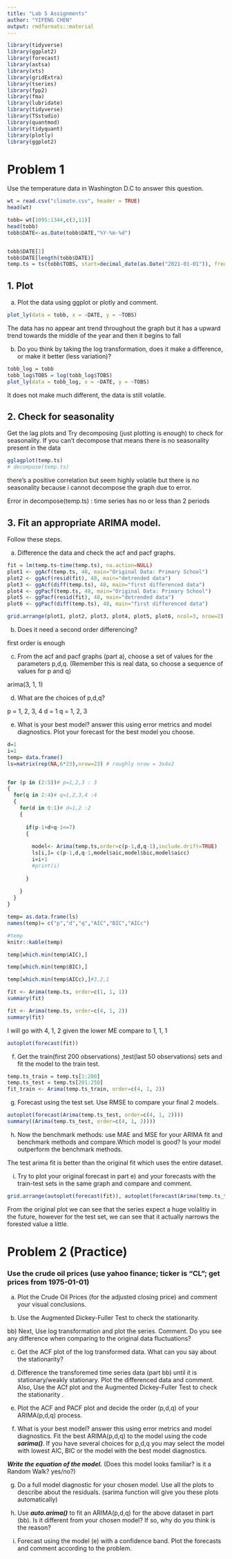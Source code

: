 ```yaml
---
title: "Lab 5 Assignments"
author: "YIFENG CHEN"
output: rmdformats::material
---
```


```r
library(tidyverse)
library(ggplot2)
library(forecast)
library(astsa) 
library(xts)
library(gridExtra)
library(tseries)
library(fpp2)
library(fma)
library(lubridate)
library(tidyverse)
library(TSstudio)
library(quantmod)
library(tidyquant)
library(plotly)
library(ggplot2)
```


# Problem 1

Use the temperature data in Washington D.C to answer this question.

```r
wt = read.csv("climate.csv", header = TRUE)
head(wt)

tobb= wt[1095:1344,c(3,11)]
head(tobb)
tobb$DATE<-as.Date(tobb$DATE,"%Y-%m-%d")


tobb$DATE[1]
tobb$DATE[length(tobb$DATE)]
temp.ts = ts(tobb$TOBS, start=decimal_date(as.Date("2021-01-01")), frequency = 365.25)
```

## 1. Plot

  a. Plot the data using ggplot or plotly and comment. 
```r
plot_ly(data = tobb, x = ~DATE, y = ~TOBS)
```
  
  The data has no appear ant trend throughout the graph but it has a upward trend towards the middle of the year and then it begins to fall
  
  b. Do you think by taking the log transformation, does it make a difference, or make it better (less variation)?
```r
tobb_log = tobb
tobb_log$TOBS = log(tobb_log$TOBS)
plot_ly(data = tobb_log, x = ~DATE, y = ~TOBS)
```

It does not make much different, the data is still volatile.

## 2. Check for seasonality
Get the lag plots  and Try decomposing (just plotting is enough) to check for seasonality. If you can't decompose that means there is no seasonality present in the data

```r
gglagplot(temp.ts)
# decompose(temp.ts)
```

there's a positive correlation but seem highly volatile
but there is no seasonality because i cannot decompose the graph due to error.

Error in decompose(temp.ts) : time series has no or less than 2 periods

## 3. Fit an appropriate ARIMA model.

Follow these steps.

  a. Difference the data and check the acf and pacf graphs.
```r
fit = lm(temp.ts~time(temp.ts), na.action=NULL) 
plot1 <- ggAcf(temp.ts, 48, main="Original Data: Primary School")
plot2 <- ggAcf(resid(fit), 48, main="detrended data") 
plot3 <- ggAcf(diff(temp.ts), 48, main="first differenced data")
plot4 <- ggPacf(temp.ts, 48, main="Original Data: Primary School")
plot5 <- ggPacf(resid(fit), 48, main="detrended data") 
plot6 <- ggPacf(diff(temp.ts), 48, main="first differenced data")

grid.arrange(plot1, plot2, plot3, plot4, plot5, plot6, ncol=3, nrow=2)
```
  
  b. Does it need a second order differencing?

first order is enough
  
  c. From the acf and pacf graphs (part a), choose a set of values for the
  parameters p,d,q. (Remember this is real data, so choose a sequence of values for p and q)

arima(3, 1, 1)

  d. What are the choices of p,d,q?
  
p = 1, 2, 3, 4
d = 1
q = 1, 2, 3

  
  e. What is your best model? answer this using error metrics and model diagnostics. Plot your forecast for the best model you choose.
```r
d=1
i=1
temp= data.frame()
ls=matrix(rep(NA,6*23),nrow=23) # roughly nrow = 3x4x2


for (p in (2:5))# p=1,2,3 : 3
{
  for(q in 2:4)# q=1,2,3,4 :4
  {
    for(d in 0:1)# d=1,2 :2
    {
      
      if(p-1+d+q-1<=7)
      {
        
        model<- Arima(temp.ts,order=c(p-1,d,q-1),include.drift=TRUE) 
        ls[i,]= c(p-1,d,q-1,model$aic,model$bic,model$aicc)
        i=i+1
        #print(i)
        
      }
      
    }
  }
}

temp= as.data.frame(ls)
names(temp)= c("p","d","q","AIC","BIC","AICc")

#temp
knitr::kable(temp)

temp[which.min(temp$AIC),] 

temp[which.min(temp$BIC),]

temp[which.min(temp$AICc),]#3,2,1

fit <- Arima(temp.ts, order=c(1, 1, 1))
summary(fit)
```
  
```r
fit <- Arima(temp.ts, order=c(4, 1, 2))
summary(fit)
```

I will go with 4, 1, 2 given the lower ME compare to 1, 1, 1

```r
autoplot(forecast(fit))
```

  f. Get the train(first 200 observations) ,test(last 50 observations) sets and fit the model to the train test.
```r
temp.ts_train = temp.ts[1:200]
temp.ts_test = temp.ts[201:250]
fit_train <- Arima(temp.ts_train, order=c(4, 1, 2))
```
  
  g. Forecast using the test set. Use RMSE to compare your final 2 models.
```r
autoplot(forecast(Arima(temp.ts_test, order=c(4, 1, 2))))
summary((Arima(temp.ts_test, order=c(4, 1, 2))))
```
  
  h. Now the benchmark methods: use MAE and MSE for your ARIMA fit and benchmark methods and compare.Which model is good? Is your model outperform the benchmark methods.

The test arima fit is better than the original fit which uses the entire dataset.
  
  i. Try to plot your original forecast in part e) and your forecasts with the train-test sets in the same graph and compare and comment.
```r
grid.arrange(autoplot(forecast(fit)), autoplot(forecast(Arima(temp.ts_test, order=c(4, 1, 2)))), nrow=1)
```

From the original plot we can see that the series expect a huge volalitiy in the future, however for the test set, we can see that it actually narrows the forested value a little.

# Problem 2 (Practice)

### Use the crude oil prices (use yahoo finance; ticker is "CL"; get prices from 1975-01-01)

a) Plot the  Crude Oil Prices (for the adjusted closing price) and comment your visual conclusions. 


b) Use the Augmented Dickey-Fuller Test to check the stationarity. 

bb) Next, Use log transformation and plot the series. Comment. Do you see any difference when comparing to the original data fluctuations?


(c) Get the ACF plot of the log transformed data. What can you say about the stationarity?


d) Difference the transforemed time series data (part bb)  until it is stationary/weakly stationary. Plot the differenced data and comment. Also, Use the ACf plot and the Augmented Dickey-Fuller Test to check the stationarity .


e) Plot the ACF and PACF plot and decide the order (p,d,q) of your ARIMA(p,d,q) process.


f) What is your best model? answer this using error metrics and model diagnostics. Fit the best ARIMA(p,d,q) to the model using the code _**sarima()**_. If you have several choices for p,d,q you may select the model with lowest AIC, BIC or the model with the best model diagnostics. 

_**Write the equation of the model.**_ (Does this model looks familiar? is it a Random Walk? yes/no?)


g) Do a full model diagnostic for your chosen model. Use all the plots to describe about the residuals. (sarima function will give you these plots automatically)

h) Use _**auto.arima()**_ to fit an ARIMA(p,d,q) for the above dataset in part (bb). Is it different from your chosen model? If so, why do you think is the reason?


i) Forecast using the model (e) with a confidence band. Plot the forecasts and comment according to the problem.